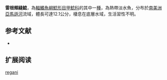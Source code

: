 {{Speciesbox
| name = 雷根頰縫鯰
| image = 
| image_width = 250px
| image_caption = 
| status = NE
| status_system = IUCN3.1
| genus = Pareiorhaphis
| species = regani
| authority = [[Giltay|Giltay]], 1936
| synonyms = *''Hemipsilichthys regani'',Giltay, 1936
}}

'''雷根頰縫鯰'''，為[[輻鰭魚綱|輻鰭魚綱]][[鯰形目|鯰形目]][[甲鯰科|甲鯰科]]的其中一[[種|種]]，為熱帶淡水魚，分布於[[南美洲|南美洲]][[亞馬遜河|亞馬遜河]]流域，體長可達12.1公分，棲息在底層水域，生活習性不明。
==参考文献==
*{{FishBase_species|genus=Pareiorhaphis|species=regani|year=2015|month=2}}

== 扩展阅读 ==
{{refbegin}}
{{wikispecies-inline|Pareiorhaphis regani|雷根頰縫鯰}}
{{refend}}
{{Taxonbar|from=Q5920124}}

[[Category:頰縫鯰屬|regani]]